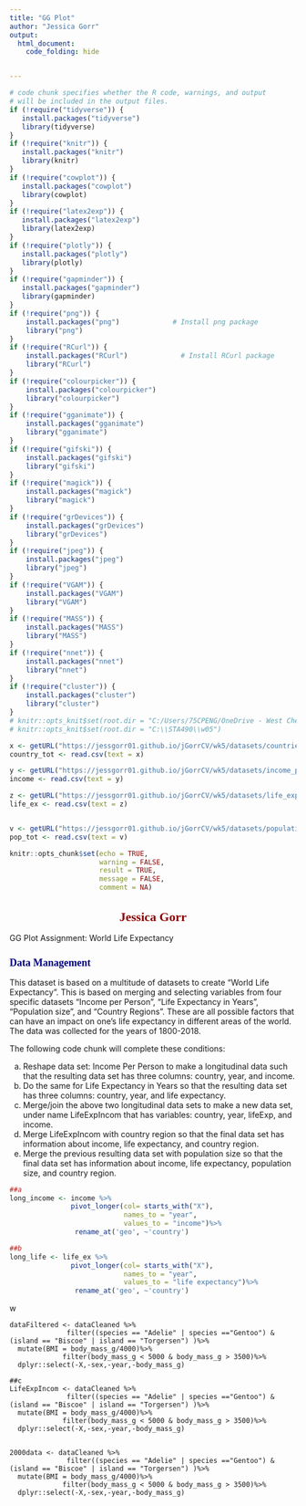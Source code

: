 ---
title: "GG Plot"
author: "Jessica Gorr"
output:
  html_document:
    code_folding: hide


---

<style type="text/css">

/* Table of content - navigation */
div#TOC li {
    list-style:none;
    background-color:skyblue;
    background-image:none;
    background-repeat:none;
    background-position:0;
    font-family: Arial, Helvetica, sans-serif;
    color: darkred;
}

h1.title {
  font-size: 24px;
  color: DarkRed;
  text-align: center;
}

h4.author { /* Header 4 - and the author and data headers use this too  */
    font-size: 18px;
  font-family: "Times New Roman", Times, serif;
  color: DarkRed;
  text-align: center;
}
h4.date { /* Header 4 - and the author and data headers use this too  */
  font-size: 18px;
  font-family: "Times New Roman", Times, serif;
  color: DarkBlue;
  text-align: center;
}
h1 { /* Header 3 - and the author and data headers use this too  */
    font-size: 22px;
    font-family: "Times New Roman", Times, serif;
    color: darkred;
    text-align: center;
}
h2 { /* Header 3 - and the author and data headers use this too  */
    font-size: 18px;
    font-family: "Times New Roman", Times, serif;
    color: navy;
    text-align: left;
}

h3 { /* Header 3 - and the author and data headers use this too  */
    font-size: 15px;
    font-family: "Times New Roman", Times, serif;
    color: navy;
    text-align: left;
}

h4 { /* Header 4 - and the author and data headers use this too  */
    font-size: 18px;
    font-family: "Times New Roman", Times, serif;
    color: darkred;
    text-align: left;
}
</style>

```{r setup, include=FALSE}
# code chunk specifies whether the R code, warnings, and output 
# will be included in the output files.
if (!require("tidyverse")) {
   install.packages("tidyverse")
   library(tidyverse)
}
if (!require("knitr")) {
   install.packages("knitr")
   library(knitr)
}
if (!require("cowplot")) {
   install.packages("cowplot")
   library(cowplot)
}
if (!require("latex2exp")) {
   install.packages("latex2exp")
   library(latex2exp)
}
if (!require("plotly")) {
   install.packages("plotly")
   library(plotly)
}
if (!require("gapminder")) {
   install.packages("gapminder")
   library(gapminder)
}
if (!require("png")) {
    install.packages("png")             # Install png package
    library("png")
}
if (!require("RCurl")) {
    install.packages("RCurl")             # Install RCurl package
    library("RCurl")
}
if (!require("colourpicker")) {
    install.packages("colourpicker")              
    library("colourpicker")
}
if (!require("gganimate")) {
    install.packages("gganimate")              
    library("gganimate")
}
if (!require("gifski")) {
    install.packages("gifski")              
    library("gifski")
}
if (!require("magick")) {
    install.packages("magick")              
    library("magick")
}
if (!require("grDevices")) {
    install.packages("grDevices")              
    library("grDevices")
}
if (!require("jpeg")) {
    install.packages("jpeg")              
    library("jpeg")
}
if (!require("VGAM")) {
    install.packages("VGAM")              
    library("VGAM")
}
if (!require("MASS")) {
    install.packages("MASS")              
    library("MASS")
}
if (!require("nnet")) {
    install.packages("nnet")              
    library("nnet")
}
if (!require("cluster")) {
    install.packages("cluster")              
    library("cluster")
}
# knitr::opts_knit$set(root.dir = "C:/Users/75CPENG/OneDrive - West Chester University of PA/Documents")
# knitr::opts_knit$set(root.dir = "C:\\STA490\\w05")

x <- getURL("https://jessgorr01.github.io/jGorrCV/wk5/datasets/countries_total.csv")
country_tot <- read.csv(text = x)

y <- getURL("https://jessgorr01.github.io/jGorrCV/wk5/datasets/income_per_person.csv")
income <- read.csv(text = y)

z <- getURL("https://jessgorr01.github.io/jGorrCV/wk5/datasets/life_expectancy_years.csv")
life_ex <- read.csv(text = z)


v <- getURL("https://jessgorr01.github.io/jGorrCV/wk5/datasets/population_total.csv")
pop_tot <- read.csv(text = v)

knitr::opts_chunk$set(echo = TRUE,       
                      warning = FALSE,   
                      result = TRUE,   
                      message = FALSE,
                      comment = NA)
```

# Jessica Gorr

GG Plot Assignment: World Life Expectancy

## Data Management

This dataset is based on a multitude of datasets to create "World Life Expectancy". This is based on merging and selecting variables from four specific datasets "Income per Person", "Life Expectancy in Years", "Population size", and "Country Regions". These are all possible factors that can have an impact on one's life expectancy in different areas of the world. The data was collected for the years of 1800-2018.


The following code chunk will complete these conditions:

a. Reshape data set: Income Per Person to make a longitudinal data such that the         resulting data set has three columns: country, year, and income.
b. Do the same for Life Expectancy in Years so that the resulting data set has three     columns: country, year, and life expectancy.
c. Merge/join the above two longitudinal data sets to make a new data set, under name     LifeExpIncom that has variables: country, year, lifeExp, and income.
d. Merge LifeExpIncom with country region so that the final data set has information     about income, life expectancy, and country region.
e. Merge the previous resulting data set with population size so that the final data     set has information about income, life expectancy, population size, and country        region. 

```{r, fig.align='center'}

##a
long_income <- income %>%
               pivot_longer(col= starts_with("X"),
                            names_to = "year",
                            values_to = "income")%>%
                rename_at('geo', ~'country')

##b
long_life <- life_ex %>%
               pivot_longer(col= starts_with("X"),
                            names_to = "year",
                            values_to = "life expectancy")%>%
                rename_at('geo', ~'country')

```


w
```
dataFiltered <- dataCleaned %>%
              filter((species == "Adelie" | species =="Gentoo") & (island == "Biscoe" | island == "Torgersen") )%>%
  mutate(BMI = body_mass_g/4000)%>% 
             filter(body_mass_g < 5000 & body_mass_g > 3500)%>%
  dplyr::select(-X,-sex,-year,-body_mass_g)

##c
LifeExpIncom <- dataCleaned %>%
              filter((species == "Adelie" | species =="Gentoo") & (island == "Biscoe" | island == "Torgersen") )%>%
  mutate(BMI = body_mass_g/4000)%>% 
             filter(body_mass_g < 5000 & body_mass_g > 3500)%>%
  dplyr::select(-X,-sex,-year,-body_mass_g)


2000data <- dataCleaned %>%
              filter((species == "Adelie" | species =="Gentoo") & (island == "Biscoe" | island == "Torgersen") )%>%
  mutate(BMI = body_mass_g/4000)%>% 
             filter(body_mass_g < 5000 & body_mass_g > 3500)%>%
  dplyr::select(-X,-sex,-year,-body_mass_g)
```  